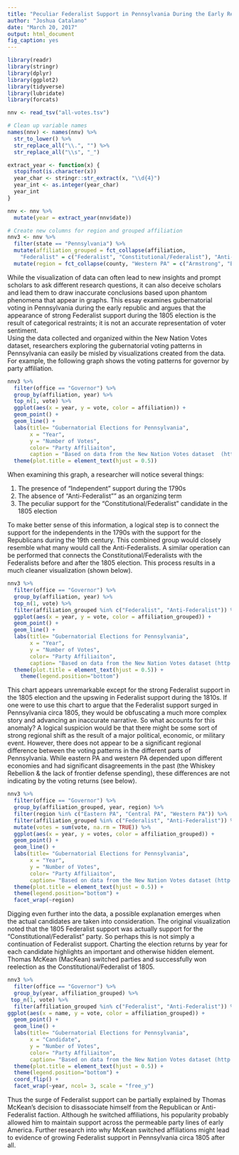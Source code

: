 ```yaml
---
title: "Peculiar Federalist Support in Pennsylvania During the Early Republic"
author: "Joshua Catalano"
date: "March 20, 2017"
output: html_document
fig_caption: yes
---
```


```r
library(readr)
library(stringr)
library(dplyr)
library(ggplot2)
library(tidyverse)
library(lubridate)
library(forcats)
```
```r
nnv <- read_tsv("all-votes.tsv")

# Clean up variable names
names(nnv) <- names(nnv) %>% 
  str_to_lower() %>% 
  str_replace_all("\\.", "") %>% 
  str_replace_all("\\s", "_")

extract_year <- function(x) {
  stopifnot(is.character(x)) 
  year_char <- stringr::str_extract(x, "\\d{4}") 
  year_int <- as.integer(year_char)
  year_int
}

nnv <- nnv %>%
  mutate(year = extract_year(nnv$date))

# Create new columns for region and grouped affiliation
nnv3 <- nnv %>%
  filter(state == "Pennsylvania") %>%
  mutate(affiliation_grouped = fct_collapse(affiliation, 
    "Federalist" = c("Federalist", "Constitutional/Federalist"), "Anti-Federalist" = c("Republican", "Independent"))) %>% 
  mutate(region = fct_collapse(county, "Western PA" = c("Armstrong", "Beaver", "Butler","Crawford", "Erie", "Jefferson", "Indiana", "Westmoreland", "Westmoreland and Indiana", "Mercer", "Allegheny", "Washington", "Fayette", "Greene", "Somerset", "Venango"), "Eastern PA" = c("Bucks", "Berks", "Chester", "Columbia", "Dauphin", "Delaware", "Franklin", "Lancaster", "Luzerne", "Montgomery", "Northampton", "Pike", "Philadelphia", "Northumberland","Susquehanna",  "Wayne", "York"),  "Central PA" = c("Adams", "Bradford", "Cambria", "Centre", "Clearfield", "Lebanon", "Lehigh", "Lycoming", "McKean", "Warren", "Tioga", "Union", "Schuylkill", "Perry", "Franklin", "Bedford", "Huntingdon", "Cumberland", "Mifflin")))
```


While the visualization of data can often lead to new insights and prompt scholars to ask different research questions, it can also deceive scholars and lead them to draw inaccurate conclusions based upon phantom phenomena that appear in graphs. This essay examines gubernatorial voting in Pennsylvania during the early republic and argues that the appearance of strong Federalist support during the 1805 election is the result of categorical restraints; it is not an accurate representation of voter sentiment.  
Using the data collected and organized within the New Nation Votes dataset, researchers exploring the gubernatorial voting patterns in Pennsylvania can easily be misled by visualizations created from the data. For example, the following graph shows the voting patterns for governor by party affiliation.

```r
nnv3 %>%
  filter(office == "Governor") %>%
  group_by(affiliation, year) %>%
  top_n(1, vote) %>%
  ggplot(aes(x = year, y = vote, color = affiliation)) +
  geom_point() +
  geom_line() +
  labs(title= "Gubernatorial Elections for Pennsylvania",
       x = "Year",
       y = "Number of Votes",
       color= "Party Affiliaiton",
       caption = "Based on data from the New Nation Votes dataset  (http://elections.lib.tufts.edu/)") +
  theme(plot.title = element_text(hjust = 0.5)) 
```

When examining this graph, a researcher will notice several things: 

1. The presence of “Independent” support during the 1790s
2. The absence of "Anti-Federalist"" as an organizing term
3. The peculiar support for the "Constitutional/Federalist" candidate in the 1805 election

To make better sense of this information, a logical step is to connect the support for the independents in the 1790s with the support for the Republicans during the 19th century. This combined group would closely resemble what many would call the Anti-Federalists. A similar operation can be performed that connects the Constitutional/Federalists with the Federalists before and after the 1805 election. This process results in a much cleaner visualization (shown below). 

```r
nnv3 %>%
  filter(office == "Governor") %>%
  group_by(affiliation, year) %>%
  top_n(1, vote) %>%
  filter(affiliation_grouped %in% c("Federalist", "Anti-Federalist")) %>%
  ggplot(aes(x = year, y = vote, color = affiliation_grouped)) +
  geom_point() +
  geom_line() +
  labs(title= "Gubernatorial Elections for Pennsylvania",
       x = "Year",
       y = "Number of Votes",
       color= "Party Affiliaiton", 
       caption= "Based on data from the New Nation Votes dataset (http://elections.lib.tufts.edu/)") +
  theme(plot.title = element_text(hjust = 0.5)) +
    theme(legend.position="bottom")
```


This chart appears unremarkable except for the strong Federalist support in the 1805 election and the upswing in Federalist support during the 1810s. If one were to use this chart to argue that the Federalist support surged in Pennsylvania circa 1805, they would be obfuscating a much more complex story and advancing an inaccurate narrative. So what accounts for this anomaly? 
A logical suspicion would be that there might be some sort of strong regional shift as the result of a major political, economic, or military event. However, there does not appear to be a significant regional difference between the voting patterns in the different parts of Pennsylvania. While eastern PA and western PA depended upon different economies and had significant disagreements in the past (the Whiskey Rebellion & the lack of frontier defense spending), these differences are not indicating by the voting returns (see below).

```r
nnv3 %>%
  filter(office == "Governor") %>%
  group_by(affiliation_grouped, year, region) %>%
  filter(region %in% c("Eastern PA", "Central PA", "Western PA")) %>%
  filter(affiliation_grouped %in% c("Federalist", "Anti-Federalist")) %>%
  mutate(votes = sum(vote, na.rm = TRUE)) %>%
  ggplot(aes(x = year, y = votes, color = affiliation_grouped)) +
  geom_point() +
  geom_line() +
  labs(title= "Gubernatorial Elections for Pennsylvania",
       x = "Year",
       y = "Number of Votes",
       color= "Party Affiliaiton",
       caption= "Based on data from the New Nation Votes dataset (http://elections.lib.tufts.edu/)") +
  theme(plot.title = element_text(hjust = 0.5)) +
  theme(legend.position="bottom") +
  facet_wrap(~region)
```

Digging even further into the data, a possible explanation emerges when the actual candidates are taken into consideration. The original visualization noted that the 1805 Federalist support was actually support for the “Constitutional/Federalist” party. So perhaps this is not simply a continuation of Federalist support. Charting the election returns by year for each candidate highlights an important and otherwise hidden element. Thomas McKean (MacKean) switched parties and successfully won reelection as the Constitutional/Federalist of 1805. 

```r
nnv3 %>% 
  filter(office == "Governor") %>%
  group_by(year, affiliation_grouped) %>%
 top_n(1, vote) %>%
  filter(affiliation_grouped %in% c("Federalist", "Anti-Federalist")) %>%
ggplot(aes(x = name, y = vote, color = affiliation_grouped)) +
  geom_point() +
  geom_line() +
  labs(title= "Gubernatorial Elections for Pennsylvania",
       x = "Candidate",
       y = "Number of Votes",
       color= "Party Affiliaiton",
       caption= "Based on data from the New Nation Votes dataset (http://elections.lib.tufts.edu/)") +
  theme(plot.title = element_text(hjust = 0.5)) +
  theme(legend.position="bottom") +
  coord_flip() +
  facet_wrap(~year, ncol= 3, scale = "free_y")
```

Thus the surge of Federalist support can be partially explained by Thomas McKean’s decision to disassociate himself from the Republican or Anti-Federalist faction. Although he switched affiliations, his popularity probably allowed him to maintain support across the permeable party lines of early America.  Further research into why McKean switched affiliations might lead to evidence of growing Federalist support in Pennsylvania circa 1805 after all.